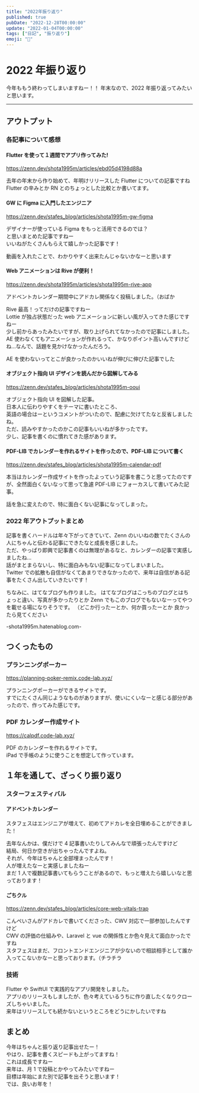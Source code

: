 ```yaml
---
title: "2022年振り返り"
published: true
pubDate: "2022-12-28T00:00:00"
update: "2022-01-04T00:00:00"
tags: ["日記", "振り返り"]
emoji: "🐯"
---
```


# 2022 年振り返り

今年ももう終わってしまいますねー！！
年末なので、2022 年振り返ってみたいと思います。

---

## アウトプット

### 各記事について感想

#### Flutter を使って１週間でアプリ作ってみた!

https://zenn.dev/shota1995m/articles/ebd05d4198d88a

去年の年末から作り始めて、年明けリリースした Flutter についての記事ですね  
Flutter の辛みとか RN とのちょっとした比較とか書いてます。

#### GW に Figma に入門したエンジニア

https://zenn.dev/stafes_blog/articles/shota1995m-gw-figma

デザイナーが使っている Figma をもっと活用できるのでは？  
と思いまとめた記事ですねー  
いいねがたくさんもらえて嬉しかった記事です！

動画を入れたことで、わかりやすく出来たんじゃないかなーと思います

#### Web アニメーションは Rive が便利！

https://zenn.dev/shota1995m/articles/shota1995m-rive-app

アドベントカレンダー期間中にアドカレ関係なく投稿しました。（おばか

Rive 最高！ってだけの記事ですねー  
Lottie が独占状態だった web アニメーションに新しい風が入ってきた感じですねー  
少し前からあったみたいですが、取り上げられてなかったので記事にしました。  
AE 使わなくてもアニメーションが作れるって、かなりポイント高いんですけどね…なんで、話題を見かけなかったんだろう。

AE を使わないってとこが良かったのかいいねが伸びに伸びた記事でした

#### オブジェクト指向 UI デザインを読んだから図解してみる

https://zenn.dev/stafes_blog/articles/shota1995m-ooui

オブジェクト指向 UI を図解した記事。  
日本人に伝わりやすくをテーマに書いたところ、  
英語の場合はーというコメントがついたので、配慮に欠けてたなと反省しましたね。  
ただ、読みやすかったのかこの記事もいいねが多かったです。  
少し、記事を書くのに慣れてきた感があります。

#### PDF-LIB でカレンダーを作れるサイトを作ったので、PDF-LIB について書く

https://zenn.dev/stafes_blog/articles/shota1995m-calendar-pdf

本当はカレンダー作成サイトを作ったよっていう記事を書こうと思ってたのですが、全然面白くないなって思って急遽 PDF-LIB にフォーカスして書いてみた記事。

話を急に変えたので、特に面白くない記事になってしまった。

### 2022 年アウトプットまとめ

記事を書くハードルは年々下がってきていて、Zenn のいいねの数でたくさんの人にちゃんと伝わる記事にできたなと成長を感じました。  
ただ、やっぱり即興で記事書くのは無理があるなと、カレンダーの記事で実感しましたね…  
話がまとまらないし、特に面白みもない記事になってしまいました。  
Twitter での拡散も自信がなくてあまりできなかったので、来年は自信がある記事をたくさん出していきたいです！

ちなみに、はてなブログも作りました。
はてなブログはこっちのブログとはちょっと違い、写真が多かったりとか Zenn でもこのブログでもないなーってやつを載せる場になりそうです。
（どこか行ったーとか、何か買ったーとか
良かったら見てください

-shota1995m.hatenablog.com-

## つくったもの

### プランニングポーカー

https://planning-poker-remix.code-lab.xyz/

プランニングポーカーができるサイトです。  
すでにたくさん同じようなものがありますが、使いにくいなーと感じる部分があったので、作ってみた感じです。

### PDF カレンダー作成サイト

https://calpdf.code-lab.xyz/

PDF のカレンダーを作れるサイトです。  
iPad で手帳のように使うことを想定して作っています。

## １年を通して、ざっくり振り返り

### スターフェスティバル

#### アドベントカレンダー

スタフェスはエンジニアが増えて、初めてアドカレを全日埋めることができました！

去年なんかは、僕だけで 4 記事書いたりしてみんなで頑張ったんですけど  
結局、何日か空きが出ちゃったんですよね。  
それが、今年はちゃんと全部埋まったんです！  
人が増えたなーと実感しましたねー  
まだ 1 人で複数記事書いてもらうことがあるので、もっと増えたら嬉しいなと思っております！

#### ごちクル

https://zenn.dev/stafes_blog/articles/core-web-vitals-trap

こんぺいさんがアドカレで書いてくださった、CWV 対応で一部参加したんですけど  
CWV の評価の仕組みや、Laravel と vue の関係性とか色々見えて面白かったですね  
スタフェスはまだ、フロントエンドエンジニアが少ないので相談相手として誰か入ってこないかなーと思っております。（チラチラ

### 技術

Flutter や SwiftUI で実践的なアプリ開発をしました。  
アプリのリリースもしましたが、色々考えているうちに作り直したくなりクローズしちゃいました。  
来年はリリースしても続かないというところをどうにかしたいですね

## まとめ

今年はちゃんと振り返り記事出せたー！  
やはり、記事を書くスピードも上がってますね！  
これは成長ですねー  
来年は、月 1 で投稿とかやってみたいですねー  
目標は年始にまた別で記事を出そうと思います！  
では、良いお年を！

